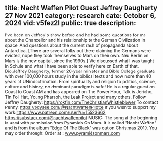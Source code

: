 title: Nacht Waffen Pilot Guest Jeffrey Daugherty 27 Nov 2021
category: research
date: October 6, 2024
vid: v5fez2l
public: true
description:
---
I've been on Jeffrey's show before and he had some questions for me about the Chancellor and his relationship to the German Civilization in space. And questions about the current rash of propaganda about Antarctica. [There are several folks out there claiming the Germans were evicted, nope they took themselves to Mars on their own. Neu Berlin on Mars is the new capital, since the 1990s.] We discussed what I was taught in Schule and what I have been able to verify here on Earth of that.
Bio:Jeffrey Daugherty, former 20-year minister and Bible College graduate with over 100,000 hours study in the biblical texts and now more than 40 years of UNindoctrination. From spirituality and religion to politics, science, culture and history, no dominant paradigm is safe! He is a regular guest on Coast to Coast AM and has appeared on The Power Hour, Talk is Jericho, Tin Foil Hat, Young Pharaoh, the Leak Project and many others.
Follow Jeffrey Daugherty:
https://rokfin.com/TheChristianWhistleblower
To contact Penny:
https://odysee.com/@NachtWaffenPilot:e
If you wish to support my work:https://www.patreon.com/user?u=15523662
https://substack.com/@nachtwaffenpilot
MUSIC:
The song at the beginning is used with permission from Pyramids On Mars.
It is called "Nacht Waffen" and is from the album "Edge Of The Black" was out on Christmas 2019.
You may order through:
Order at : www.pyramidsonmars.com
